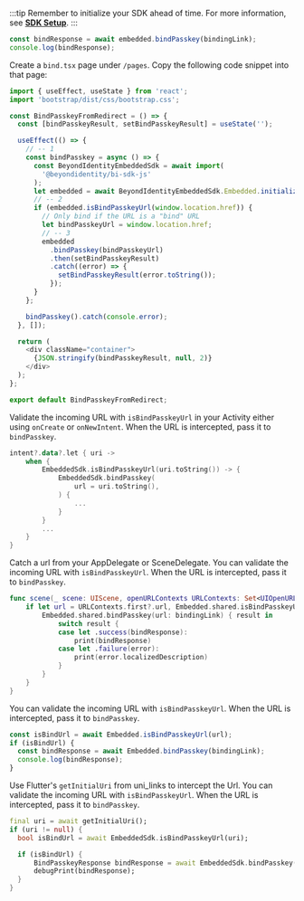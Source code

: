 
:::tip
Remember to initialize your SDK ahead of time. For more information, see [**SDK Setup**](/docs/sdk-setup).
:::

<Tabs groupId="bind-platform">
<TabItem value="javascript" label="Javascript">

```javascript
const bindResponse = await embedded.bindPasskey(bindingLink);
console.log(bindResponse);
```

</TabItem>
<TabItem value="nextjs" label="Next.js">

Create a `bind.tsx` page under `/pages`. Copy the following code snippet into that page:

```javascript
import { useEffect, useState } from 'react';
import 'bootstrap/dist/css/bootstrap.css';

const BindPasskeyFromRedirect = () => {
  const [bindPasskeyResult, setBindPasskeyResult] = useState('');

  useEffect(() => {
    // -- 1
    const bindPasskey = async () => {
      const BeyondIdentityEmbeddedSdk = await import(
        '@beyondidentity/bi-sdk-js'
      );
      let embedded = await BeyondIdentityEmbeddedSdk.Embedded.initialize();
      // -- 2
      if (embedded.isBindPasskeyUrl(window.location.href)) {
        // Only bind if the URL is a "bind" URL
        let bindPasskeyUrl = window.location.href;
        // -- 3
        embedded
          .bindPasskey(bindPasskeyUrl)
          .then(setBindPasskeyResult)
          .catch((error) => {
            setBindPasskeyResult(error.toString());
          });
      }
    };

    bindPasskey().catch(console.error);
  }, []);

  return (
    <div className="container">
      {JSON.stringify(bindPasskeyResult, null, 2)}
    </div>
  );
};

export default BindPasskeyFromRedirect;
```

</TabItem>
<TabItem value="kotlin" label="Kotlin">

Validate the incoming URL with `isBindPasskeyUrl` in your Activity either using `onCreate` or `onNewIntent`. When the URL is intercepted, pass it to `bindPasskey`.

```kotlin
intent?.data?.let { uri ->
    when {
        EmbeddedSdk.isBindPasskeyUrl(uri.toString()) -> {
            EmbeddedSdk.bindPasskey(
                url = uri.toString(),
            ) {
                ...
            }
        }
        ...
    }
}
```

</TabItem>
<TabItem value="swift" label="Swift">

Catch a url from your AppDelegate or SceneDelegate. You can validate the incoming URL with `isBindPasskeyUrl`. When the URL is intercepted, pass it to `bindPasskey`.

```swift
func scene(_ scene: UIScene, openURLContexts URLContexts: Set<UIOpenURLContext>) {
    if let url = URLContexts.first?.url, Embedded.shared.isBindPasskeyUrl(url) {
        Embedded.shared.bindPasskey(url: bindingLink) { result in
            switch result {
            case let .success(bindResponse):
                print(bindResponse)
            case let .failure(error):
                print(error.localizedDescription)
            }
        }
    }
}
```

</TabItem>
<TabItem value="reactnative" label="React Native">

You can validate the incoming URL with `isBindPasskeyUrl`. When the URL is intercepted, pass it to `bindPasskey`.

```javascript
const isBindUrl = await Embedded.isBindPasskeyUrl(url);
if (isBindUrl) {
  const bindResponse = await Embedded.bindPasskey(bindingLink);
  console.log(bindResponse);
}
```

</TabItem>
<TabItem value="flutter" label="Flutter">

Use Flutter's `getInitialUri` from uni_links to intercept the Url. You can validate the incoming URL with `isBindPasskeyUrl`. When the URL is intercepted, pass it to `bindPasskey`.

```dart
final uri = await getInitialUri();
if (uri != null) {
  bool isBindUrl = await EmbeddedSdk.isBindPasskeyUrl(uri);

  if (isBindUrl) {
      BindPasskeyResponse bindResponse = await EmbeddedSdk.bindPasskey(uri);
      debugPrint(bindResponse);
  }
}
```

</TabItem>
</Tabs>
